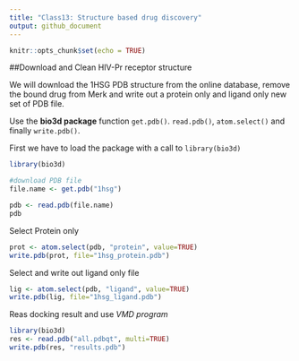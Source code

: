 ```yaml
---
title: "Class13: Structure based drug discovery"
output: github_document
---
```


```r
knitr::opts_chunk$set(echo = TRUE)
```

##Download and Clean HIV-Pr receptor structure

We will download the 1HSG PDB structure from the online database, remove the bound drug from Merk and write out a protein only and ligand only new set of PDB file.

Use the **bio3d package** function `get.pdb()`. `read.pdb()`, `atom.select()` and finally `write.pdb()`.

First we have to load the package with a call to `library(bio3d)`
```r
library(bio3d)

#download PDB file
file.name <- get.pdb("1hsg")
```

```r
pdb <- read.pdb(file.name)
pdb
```

Select Protein only
```r
prot <- atom.select(pdb, "protein", value=TRUE)
write.pdb(prot, file="1hsg_protein.pdb")
```

Select and write out ligand only file

```r
lig <- atom.select(pdb, "ligand", value=TRUE)
write.pdb(lig, file="1hsg_ligand.pdb")

```


Reas docking result and use *VMD program*
```r
library(bio3d)
res <- read.pdb("all.pdbqt", multi=TRUE)
write.pdb(res, "results.pdb")
```

